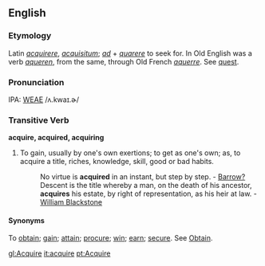 ==English==
===Etymology===
Latin ''[[acquirere]]'', ''[[acquisitum]]''; ''[[ad]]'' + ''[[quarere]]''  to seek for. In Old English was a verb ''[[aqueren]]'', from the same, through  Old French ''[[aquerre]]''. See [[quest]].

===Pronunciation===
IPA: [[WEAE]] /ʌ.kwaɪ.ɚ/

===Transitive Verb===
'''acquire, acquired, acquiring'''
#To gain, usually by one's own exertions; to get as one's own; as, to acquire a title, riches, knowledge, skill, good or bad  habits.
#:No virtue is '''acquired''' in an instant, but step by step. - [[Barrow?]]
#:Descent is the title whereby a man, on the death of his ancestor, '''acquires''' his estate, by right of representation, as his heir at law. - [[William Blackstone]] 
====Synonyms====
To [[obtain]]; [[gain]]; [[attain]]; [[procure]]; [[win]]; [[earn]]; [[secure]]. See  [[Obtain]].

[[gl:Acquire]]
[[it:acquire]]
[[pt:Acquire]]